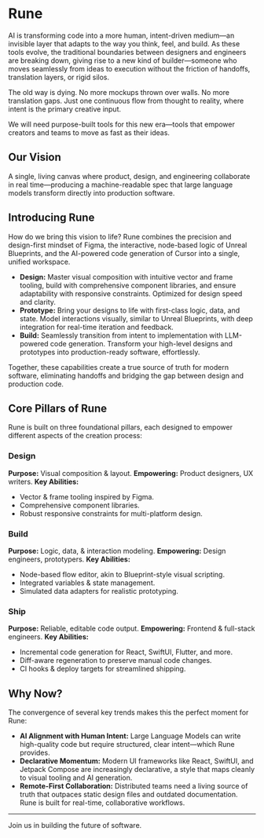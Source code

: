 # Rune

AI is transforming code into a more human, intent-driven medium—an invisible layer that adapts to the way you think, feel, and build. As these tools evolve, the traditional boundaries between designers and engineers are breaking down, giving rise to a new kind of builder—someone who moves seamlessly from ideas to execution without the friction of handoffs, translation layers, or rigid silos.

The old way is dying. No more mockups thrown over walls. No more translation gaps. Just one continuous flow from thought to reality, where intent is the primary creative input.

We will need purpose-built tools for this new era—tools that empower creators and teams to move as fast as their ideas.

## Our Vision

A single, living canvas where product, design, and engineering collaborate in real time—producing a machine-readable spec that large language models transform directly into production software.

## Introducing Rune

How do we bring this vision to life? Rune combines the precision and design-first mindset of Figma, the interactive, node-based logic of Unreal Blueprints, and the AI-powered code generation of Cursor into a single, unified workspace.

*   **Design:** Master visual composition with intuitive vector and frame tooling, build with comprehensive component libraries, and ensure adaptability with responsive constraints. Optimized for design speed and clarity.
*   **Prototype:** Bring your designs to life with first-class logic, data, and state. Model interactions visually, similar to Unreal Blueprints, with deep integration for real-time iteration and feedback.
*   **Build:** Seamlessly transition from intent to implementation with LLM-powered code generation. Transform your high-level designs and prototypes into production-ready software, effortlessly.

Together, these capabilities create a true source of truth for modern software, eliminating handoffs and bridging the gap between design and production code.

## Core Pillars of Rune

Rune is built on three foundational pillars, each designed to empower different aspects of the creation process:

### Design
**Purpose:** Visual composition & layout.
**Empowering:** Product designers, UX writers.
**Key Abilities:**
*   Vector & frame tooling inspired by Figma.
*   Comprehensive component libraries.
*   Robust responsive constraints for multi-platform design.

### Build
**Purpose:** Logic, data, & interaction modeling.
**Empowering:** Design engineers, prototypers.
**Key Abilities:**
*   Node-based flow editor, akin to Blueprint-style visual scripting.
*   Integrated variables & state management.
*   Simulated data adapters for realistic prototyping.

### Ship
**Purpose:** Reliable, editable code output.
**Empowering:** Frontend & full-stack engineers.
**Key Abilities:**
*   Incremental code generation for React, SwiftUI, Flutter, and more.
*   Diff-aware regeneration to preserve manual code changes.
*   CI hooks & deploy targets for streamlined shipping.

## Why Now?

The convergence of several key trends makes this the perfect moment for Rune:

*   **AI Alignment with Human Intent:** Large Language Models can write high-quality code but require structured, clear intent—which Rune provides.
*   **Declarative Momentum:** Modern UI frameworks like React, SwiftUI, and Jetpack Compose are increasingly declarative, a style that maps cleanly to visual tooling and AI generation.
*   **Remote-First Collaboration:** Distributed teams need a living source of truth that outpaces static design files and outdated documentation. Rune is built for real-time, collaborative workflows.

---

Join us in building the future of software.
